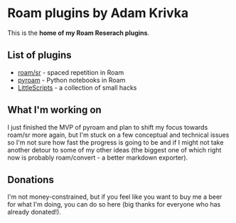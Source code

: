 # Roam plugins by Adam Krivka

This is the **home of my Roam Reserach plugins**. 

## List of plugins

* [roam/sr](roam-plugins/roamsr) - spaced repetition in Roam
* [pyroam](roam-plugins/pyroam) - Python notebooks in Roam
* [LittleScripts](roam-plugins/littlescripts) - a collection of small hacks

## What I'm working on

I just finished the MVP of pyroam and plan to shift my focus towards roam/sr more again, but I'm stuck on a few conceptual and technical issues so I'm not sure how fast the progress is going to be and if I might not take another detour to some of my other ideas (the biggest one of which right now is probably roam/convert - a better markdown exporter).

## Donations 

I'm not money-constrained, but if you feel like you want to buy me a beer for what I'm doing, you can do so here (big thanks for everyone who has already donated!).

<script type="text/javascript" src="https://cdnjs.buymeacoffee.com/1.0.0/button.prod.min.js" data-name="bmc-button" data-slug="adamkrivka" data-color="#5F7FFF" data-emoji="🍺"  data-font="Cookie" data-text="Buy me a beer" data-outline-color="#000000" data-font-color="#ffffff" data-coffee-color="#FFDD00" ></script>